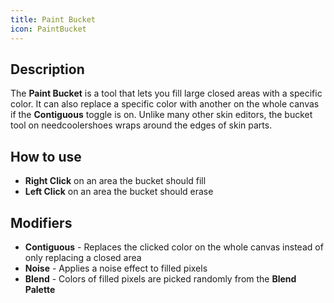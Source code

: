 ```yaml
---
title: Paint Bucket
icon: PaintBucket
---
```


## Description
The **Paint Bucket** is a tool that lets you fill large closed areas with a specific color. It can also replace a specific color with another on the whole canvas if the **Contiguous** toggle is on. Unlike many other skin editors, the bucket tool on needcoolershoes wraps around the edges of skin parts.

## How to use
- **Right Click** on an area the bucket should fill
- **Left Click** on an area the bucket should erase

## Modifiers
- **Contiguous** - Replaces the clicked color on the whole canvas instead of only replacing a closed area
- **Noise** - Applies a noise effect to filled pixels
- **Blend** - Colors of filled pixels are picked randomly from the **Blend Palette**
